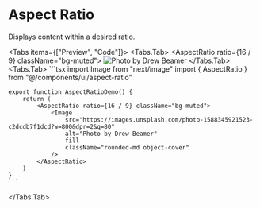 
# Aspect Ratio

Displays content within a desired ratio.

<Tabs items={["Preview", "Code"]}>
  <Tabs.Tab>
    <ComponentPreview>
        <AspectRatio ratio={16 / 9} className="bg-muted">
            <Image
                src="https://images.unsplash.com/photo-1588345921523-c2dcdb7f1dcd?w=800&dpr=2&q=80"
                alt="Photo by Drew Beamer"
                fill
                className="rounded-md object-cover"
            />
        </AspectRatio>
    </ComponentPreview>
  </Tabs.Tab>
  <Tabs.Tab>
    ```tsx
    import Image from "next/image"
    import { AspectRatio } from "@/components/ui/aspect-ratio"
    
    export function AspectRatioDemo() {
        return (
            <AspectRatio ratio={16 / 9} className="bg-muted">
                <Image
                    src="https://images.unsplash.com/photo-1588345921523-c2dcdb7f1dcd?w=800&dpr=2&q=80"
                    alt="Photo by Drew Beamer"
                    fill
                    className="rounded-md object-cover"
                />
            </AspectRatio>
        )
    }
    ```

  </Tabs.Tab>
</Tabs>

